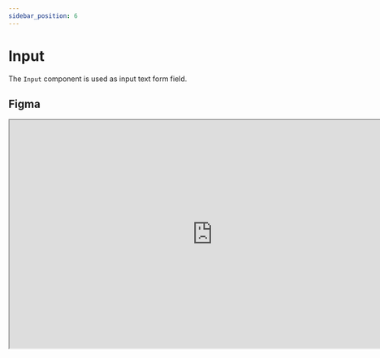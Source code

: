 ```yaml
---
sidebar_position: 6
---
```


# Input
The `Input` component is used as input text form field.

## Figma
<iframe
    width="800"
    height="450"
    src="https://www.figma.com/embed?embed_host=share&url=https%3A%2F%2Fwww.figma.com%2Ffile%2FNIsN34NH7lPu04olBzddTw%2FDesign-Refresh-Systemization-source-of-truth%3Fnode-id%3D908%253A1"
    allowFullScreen={true}
/>

## Import
```tsx
  import { Input } from '@sourcegraph/wildcard'
```

## Usage
:::caution

Remember always use this component inside a **form** element.

:::

```tsx
function Example() {
  const [value, setValue] = React.useState("")
  const handleChange = (event) => setValue(event.target.value)

  return (
      <Input
        value={value}
        onChange={handleChange}
        placeholder="Here is a sample placeholder"
        size="sm"
      />
  )
}
```

## Missing point
Is possible to render a component right here. Some webpack configs needs to be adjusted.

## Options
:::warning
The idea is research about props extraction and populated the info below dynamically.
:::

| Name | Type | Required | Description |
| ------------- | ---------- | -------- | ----------- |
| `label`| `string` | No | text label of input files. |
| `message`          | `ReactNode`  | No | Description block shown below the input. |
| `className`           | `string`             | No       | Custom class name for root label element. |
| `inputClassName`        | `string`           | No       | Custom class name for input element. |
| `status` | `'error'` `'loading'` `'valid'`  | No       | Exclusive status |
| `disabled` | boolean | No |Disable input behavior |
| `variant` | `regular` `small` | No | Determines the size of the input |
